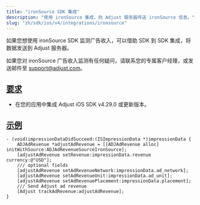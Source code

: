 ```yaml
---
title: "ironSource SDK 集成"
description: "使用 ironSource 集成，向 Adjust 服务器传送 ironSource 信息。"
slug: "zh/sdk/ios/v4/integrations/ironsource"
---
```


如果您想使用 ironSource SDK 监测广告收入，可以借助 SDK 到 SDK 集成，将数据发送到 Adjust 服务器。

<Callout type="note">

如果您对 ironSource 广告收入监测有任何疑问，请联系您的专属客户经理，或发送邮件至 [support@adjust.com](mailto:support@adjust.com)。

</Callout>

## [要求](requirements)

-  在您的应用中集成 Adjust iOS SDK v4\.29\.0 或更新版本。

## [示例](example)

<Tabs>
<Tab title="Objective-C">

```objc
- (void)impressionDataDidSucceed:(ISImpressionData *)impressionData {
    ADJAdRevenue *adjustAdRevenue = [[ADJAdRevenue alloc] initWithSource:ADJAdRevenueSourceIronSource];
    [adjustAdRevenue setRevenue:impressionData.revenue currency:@"USD"];
    /// optional fields
    [adjustAdRevenue setAdRevenueNetwork:impressionData.ad_network];
    [adjustAdRevenue setAdRevenueUnit:impressionData.ad_unit];
    [adjustAdRevenue setAdRevenuePlacement:impressionData.placement];
    /// Send Adjust ad revenue
    [Adjust trackAdRevenue:adjustAdRevenue];
}
```

</Tab>
</Tabs>
